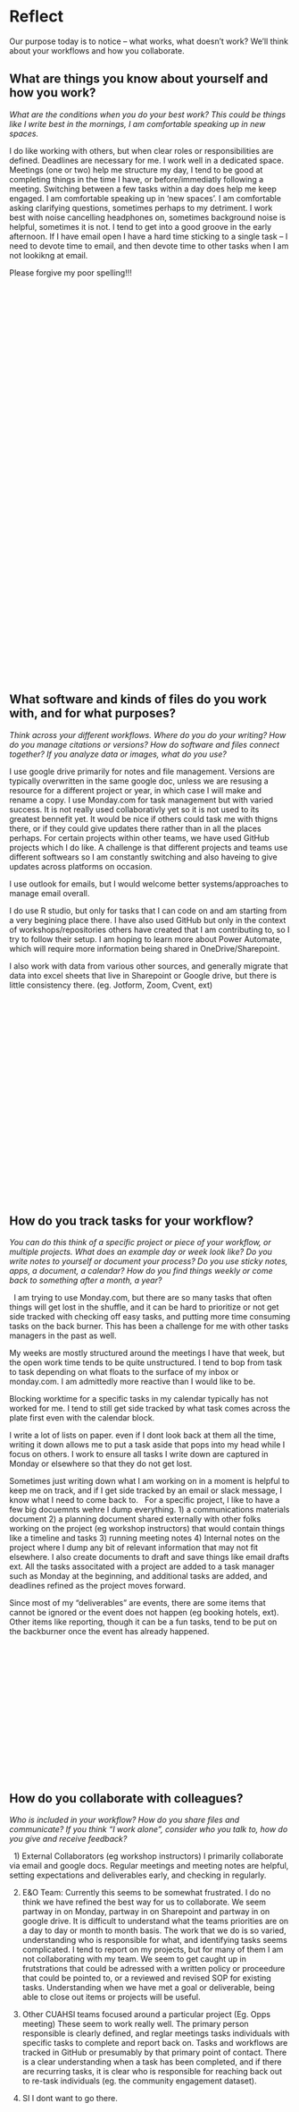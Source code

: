 # Reflect

Our purpose today is to notice – what works, what doesn’t work? We’ll think about your workflows and how you collaborate.

## What are things you know about yourself and how you work? 
::: {.callout-note appearance="minimal" icon="false"}
<!---p.1--->
*What are the conditions when you do your best work? This could be things like I write best in the mornings, I am comfortable speaking up in new spaces.*

I do like working with others, but when clear roles or responsibilities are defined. Deadlines are necessary for me. I work well in a dedicated space. 
Meetings (one or two) help me structure my day, I tend to be good at completing things in the time I have, or before/immediatly following a meeting.
Switching between a few tasks within a day does help me keep engaged.
I am comfortable speaking up in 'new spaces'. I am comfortable asking clarifying questions, sometimes perhaps to my detriment. 
I work best with noise cancelling headphones on, sometimes background noise is helpful, sometimes it is not. I tend to get into a good groove in the early afternoon. 
If I have email open I have a hard time sticking to a single task -- I need to devote time to email, and then devote time to other tasks when I am not lookikng at email. 

Please forgive my poor spelling!!!
 

 

 

 

 

 

 

 

 

 

 

 

 

 

 

 

 

 

 

 

 

 

 

 
:::


## What software and kinds of files do you work with, and for what purposes?  

::: {.callout-note appearance="minimal" icon="false"}

<!---p.2--->

*Think across your different workflows. Where do you do your writing? How do you manage citations or versions? How do software and files connect together? If you analyze data or images, what do you use?*


I use google drive primarily for notes and file management. Versions are typically overwritten in the same google doc, unless we are resusing a resource for a different project or year, in which case I will make and rename a copy. 
I use Monday.com for task management but with varied success. It is not really used collaborativly yet so it is not used to its greatest bennefit yet. It would be nice if others could task me with thigns there, or if they could give updates there rather than in all the places perhaps. 
For certain projects within other teams, we have used GitHub projects which I do like. 
A challenge is that different projects and teams use different softwears so I am constantly switching and also haveing to give updates across platforms on occasion. 

I use outlook for emails, but I would welcome better systems/approaches to manage email overall. 

I do use R studio, but only for tasks that I can code on and am starting from a very begining place there. I have also used GitHub but only in the context of workshops/repositories others have created that I am contributing to, so I try to follow their setup. 
I am hoping to learn more about Power Automate, which will require more information being shared in OneDrive/Sharepoint. 

I also work with data from various other sources, and generally migrate that data into excel sheets that live in Sharepoint or Google drive, but there is little consistency there. (eg. Jotform, Zoom, Cvent, ext) 



 

  

 

 

 
 

 

  

  

 

  

  

 
:::


## How do you track tasks for your workflow? 

::: {.callout-note appearance="minimal" icon="false"}

<!---p.4--->

*You can do this think of a specific project or piece of your workflow, or multiple projects. What does an example day or week look like? Do you write notes to yourself or document your process? Do you use sticky notes, apps, a document, a calendar? How do you find things weekly or come back to something after a month, a year?*

  I am trying to use Monday.com, but there are so many tasks that often things will get lost in the shuffle, and it can be hard to prioritize or not get side tracked with checking off easy tasks, and putting more time consuming tasks on the back burner. This has been a challenge for me with other tasks managers in the past as well. 

My weeks are mostly structured around the meetings I have that week, but the open work time tends to be quite unstructured. I tend to bop from task to task depending on what floats to the surface of my inbox or monday.com. I am admittedly more reactive than I would like to be.

Blocking worktime for a specific tasks in my calendar typically has not worked for me. I tend to still get side tracked by what task comes across the plate first even with the calendar block. 

I write a lot of lists on paper. even if I dont look back at them all the time, writing it down allows me to put a task aside that pops into my head while I focus on others. I work to ensure all tasks I write down are captured in Monday or elsewhere so that they do not get lost. 

Sometimes just writing down what I am working on in a moment is helpful to keep me on track, and if I get side tracked by an email or slack message, I know what I need to come back to. 
 
For a specific project, I like to have a few big docuemnts wehre I dump everything. 1) a communications materials document 2) a planning document shared externally with other folks working on the project (eg workshop instructors) that would contain things like a timeline and tasks 3) running meeting notes 4) Internal notes on the project where I dump any bit of relevant information that may not fit elsewhere. I also create documents to draft and save things like email drafts ext. All the tasks associtated with a project are added to a task manager such as Monday at the beginning, and additional tasks are added, and deadlines refined as the project moves forward. 

Since most of my "deliverables" are events, there are some items that cannot be ignored or the event does not happen (eg booking hotels, ext). Other items like reporting, though it can be a fun tasks, tend to be put on the backburner once the event has already happened. 
  

 

 

  

  

 

  

  

 


:::

## How do you collaborate with colleagues? 

::: {.callout-note appearance="minimal" icon="false"}

<!---p.4--->

*Who is included in your workflow? How do you share files and communicate? If you think "I work alone", consider who you talk to, how do you give and receive feedback?*

  
1) External Collaborators (eg workshop instructors) I primarily collaborate via email and google docs. Regular meetings and meeting notes are helpful, setting expectations and deliverables early, and checking in regularly. 

2) E&O Team: Currently this seems to be somewhat frustrated. I do no think we have refined the best way for us to collaborate. We seem partway in on Monday, partway in on Sharepoint and partway in on google drive. It is difficult to understand what the teams priorities are on a day to day or month to month basis. The work that we do is so varied, understanding who is responsible for what, and identifying tasks seems complicated. I tend to report on my projects, but for many of them I am not collaborating with my team. We seem to get caught up in frutstrations that could be adressed with a written policy or proceedure that could be pointed to, or a reviewed and revised SOP for existing tasks. Understanding when we have met a goal or deliverable, being able to close out items or projects will be useful. 

3) Other CUAHSI teams focused around a particular project (Eg. Opps meeting) These seem to work really well. The primary person responsible is clearly defined, and reglar meetings tasks individuals with specific tasks to complete and report back on. Tasks and workflows are tracked in GitHub or presumably by that primary point of contact. There is a clear understanding when a task has been completed, and if there are recurring tasks, it is clear who is responsible for reaching back out to re-task individuals (eg. the community engagement dataset). 

4) SI I dont want to go there. 
  

 

 

 
 

 

  

  

 

  

  

 


:::

## What feels good about your workflow? 

::: {.callout-note appearance="minimal" icon="false"}

<!---p.5--->

*There are good things about your workflow. What feels good to you?*

Things are getting done, so something must be working! 
I think my tendancy to think through all the things that will disrupt the process, all the questions we would be asked, or the edge cases is often helpful, though sometimes hindering. 
Google drive is extreamly helpful, and having all the materials in one place for an individual project. 
Projects with the data team are going really well, I like how tasks are managed using github, and how the responsibilites can be clearly defined and revised during regular meetings. 
Meeting weekly with workshop instructors has been helpful. 
Using a task manager with SI has been helpful, for accountability if nothing else.

  

 

  
 
 
 
  

 

  

  

 

 

 
 

 

  

  

 

  

  

 

:::

## What feels clunky about your workflow? 

::: {.callout-note appearance="minimal" icon="false"}


<!---p.5--->

*Are there places you suspect take longer than they should or could improve in other ways? Are there things you find yourself repeating a lot (copy-pasting, clicking?)*

Outlook/email management integration with task management. How can I improve the speed at which I reply to emails without getting totally sidetracked. How can I continue to communicate more clearly so that I get fewer questions via email, or I am better able to parse the ask of an email. 

  Payment processes. The actual internal processes are being improved so it is too soon to say on that front. However the external communications for travelers could be automated or templated to a greater extent in such a way that we have greater consistency. Moving away from the error prone excel file to request payments would be fantastic. Having to merge files and convert to PDFs ext for reimbursment. 

Standard communications 
- post webinar thank you notes and reporting
- Post workshop thank yous and reporting 
- Workshop reporting and feedback reporting generally 
- Automating pre-meeting reminder emails -- and/or post meeting follow up emails. or at least pinging self to do so. 

Completion certificates for workshops 

Youtube Video Uploads, how can we automate for CVU? Can we make this easier for webinars as well?

Making feedback useable by sharing more broadly
Sharing participant information in a standardized consistent way.
 

  

 

 

 
 

 

  

  

 

  

  

 

 

  

  

 
:::


## What is top-of-mind for you?

::: {.callout-note appearance="minimal" icon="false"}

<!---p.6--->

*What might be a focus for the next few weeks?*

  What I would want to focus on:
1) Webinar next week, how can we create a post webinar feedback report using the feedback we gather, adn general metrics about the webinar itself
2) Standard registration and feedback questions and proceedures 
3) Operations improvements support -- what needs to be added to the infostream. 

What is top of mind 
 - Summer Insitute
- SFS Meeting 
- Changing role and additional responsibilities in the comming weeks 
- August Workshop
- Payments processing 

  

 

  

  

 

  

  

 

  

 


:::
